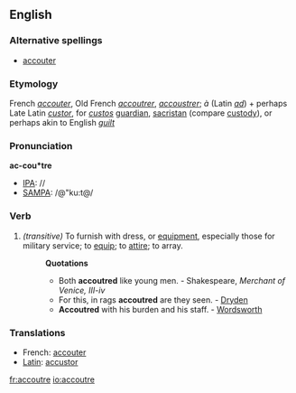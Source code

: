 ==English==

===Alternative spellings===
* [[accouter]]

===Etymology===
French ''[[accouter]]'', Old French ''[[accoutrer]]'', ''[[accoustrer]]''; ''à'' (Latin ''[[ad]]'') + perhaps Late Latin ''[[custor]]'', for ''[[custos]]'' [[guardian]], [[sacristan]] (compare [[custody]]), or perhaps akin to English ''[[guilt]]''

===Pronunciation===
'''ac-cou*tre'''
*[[IPA]]: //
*[[SAMPA]]: /@"ku:t@/

===Verb===
{{en-infl-reg-other-e|accoutr|e}}

# ''(transitive)'' To furnish with dress, or [[equipment]], especially those for military service; to [[equip]]; to [[attire]]; to array.
#:'''Quotations'''
#:*Both '''accoutred''' like young men. - Shakespeare, ''Merchant of Venice, III-iv''
#:*For this, in rags '''accoutred''' are they seen. - [[Dryden]]
#:*'''Accoutred''' with his burden and his staff. - [[Wordsworth]]

===Translations===
*French: [[accouter]]
*[[Latin]]: [[accustor]]

[[fr:accoutre]]
[[io:accoutre]]